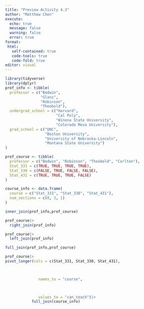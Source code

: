 ```yaml
---
title: "Preview Activity 4.3"
author: "Matthew Chen"
execute:
  echo: true
  message: false
  warning: false
  error: true
format: 
 html: 
   self-contained: true
   code-tools: true
   code-fold: true
editor: visual
---
```


```r
library(tidyverse)
library(dplyr)
prof_info <- tibble(
  professor = c("Bodwin", 
                "Glanz", 
                "Robinson",
                "Theobold"),
  undergrad_school = c("Harvard", 
                       "Cal Poly",
                       "Winona State University",
                       "Colorado Mesa University"),
  grad_school = c("UNC", 
                  "Boston University", 
                  "University of Nebraska-Lincoln",
                  "Montana State University")
)

prof_course <- tibble(
  professor = c("Bodwin", "Robinson", "Theobold", "Carlton"),
  Stat_331 = c(TRUE, TRUE, TRUE, TRUE),
  Stat_330 = c(FALSE, TRUE, FALSE, FALSE),
  Stat_431 = c(TRUE, TRUE, TRUE, FALSE)
)

course_info <- data.frame(
  course = c("Stat_331", "Stat_330", "Stat_431"),
  num_sections = c(8, 3, 1)
)
```

```r
inner_join(prof_info,prof_course)
```

```r
prof_course|>
  right_join(prof_info)
```

```r
prof_course|>
  left_join(prof_info)
```

```r
full_join(prof_info,prof_course)
```

```r

 
prof_course|>
pivot_longer(cols = c(Stat_331, Stat_330, Stat_431),

 

               names_to = "course",

 

               values_to = "can_teach")|> 
            full_join(course_info)
```
